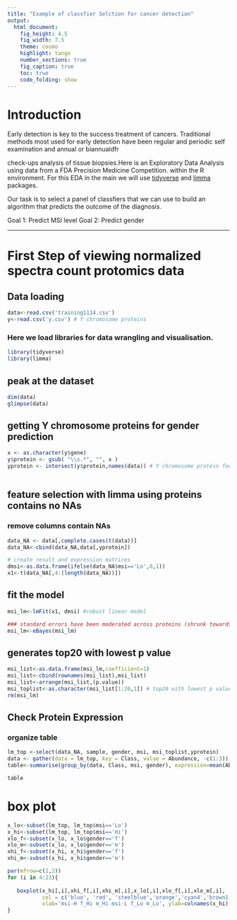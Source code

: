 ---
title: "Example of classfier Selction for cancer detection"
output:
  html_document:
    fig_height: 4.5
    fig_width: 7.5
    theme: cosmo
    highlight: tango
    number_sections: true
    fig_caption: true
    toc: true
    code_folding: show
---

# Introduction

Early detection is key to the success treatment of cancers. Traditional methods most used for early detection have been regular and periodic self examination and annual or biannualdfr

check-ups analysis of tissue biopsies.Here is an Exploratory Data Analysis using data from a FDA Precision Medicine Competition. within the R environment. For this EDA in the main we will use [tidyverse](https://www.tidyverse.org/packages/) and [limma](https://www.tidyverse.org/packages/) packages. 

Our task is to select a panel of classfiers that we can use to build an algorithm that predicts the outcome of the diagnosis.

Goal 1: Predict MSI level
Goal 2: Predict gender

---
# First Step of viewing normalized spectra count protomics data 
## Data loading 

```{r, message=FALSE, warning=FALSE, results='hide'}
data<-read.csv('training1114.csv')
y<-read.csv('y.csv') # Y chromosome proteins
```

### Here we load libraries for data wrangling and visualisation.
```{r, message=FALSE, warning=FALSE, results='hide'}
library(tidyverse)
library(limma)
```

## peak at the dataset
```{r, message=FALSE, warning=FALSE, results='hide'}
dim(data)
glimpse(data)
```
## getting Y chromosome proteins for gender prediction
```{r, message=FALSE, warning=FALSE, results='hide'}
x <- as.character(y$gene)
y$protein <- gsub( "\\s.*", "", x )
yprotein <- intersect(y$protein,names(data)) # Y chromosome protein found in the training set
                         
```

## feature selection with limma using proteins contains no NAs 
### remove columns contain NAs  
```{r, message=FALSE, warning=FALSE, results='hide'}
data_NA <- data[,complete.cases(t(data))] 
data_NA<-cbind(data_NA,data[,yprotein])

# create result and expression matrices 
dmsi<-as.data.frame(ifelse(data_NA$msi=='Lo',0,1))
x1<-t(data_NA[,4:(length(data_NA))])
```
## fit the model
```{r, message=FALSE, warning=FALSE, results='hide'}
msi_lm<-lmFit(x1, dmsi) #robust linear model

### standard errors have been moderated across proteins (shrunk towards a common value using a Bayesian model)
msi_lm<-eBayes(msi_lm)
```
## generates top20 with lowest p value
```{r, message=FALSE, warning=FALSE, results='hide'}
msi_list<-as.data.frame(msi_lm,coefficient=1)
msi_list<-cbind(rownames(msi_list),msi_list)
msi_list<-arrange(msi_list,(p.value))
msi_toplist<-as.character(msi_list[1:20,1]) # top20 with lowest p value
rm(msi_lm)
```
## Check Protein Expression 
### organize table
```{r, message=FALSE, warning=FALSE, results='hide'}
lm_top <-select(data_NA, sample, gender, msi, msi_toplist,yprotein)
data <- gather(data = lm_top, key = Class, value = Abundance, -c(1:3))
table<-summarise(group_by(data, Class, msi, gender), expression=mean(Abundance))

table
```
# box plot 
```{r, message=FALSE, warning=FALSE, results='hide'}
x_lo<-subset(lm_top, lm_top$msi=='Lo')
x_hi<-subset(lm_top, lm_top$msi=='Hi')
xlo_f<-subset(x_lo, x_lo$gender=='f')
xlo_m<-subset(x_lo, x_lo$gender=='m')
xhi_f<-subset(x_hi, x_hi$gender=='f')
xhi_m<-subset(x_hi, x_hi$gender=='m')

par(mfrow=c(2,2))
for (i in 4:23){
   
   boxplot(x_hi[,i],xhi_f[,i],xhi_m[,i],x_lo[,i],xlo_f[,i],xlo_m[,i], 
           col = c('blue', 'red', 'steelblue','orange','cyan4','brown1'), 
           xlab='msi-H f_Hi m_Hi msi-L f_Lo m_Lo', ylab=colnames(x_hi)[i])
}

```
